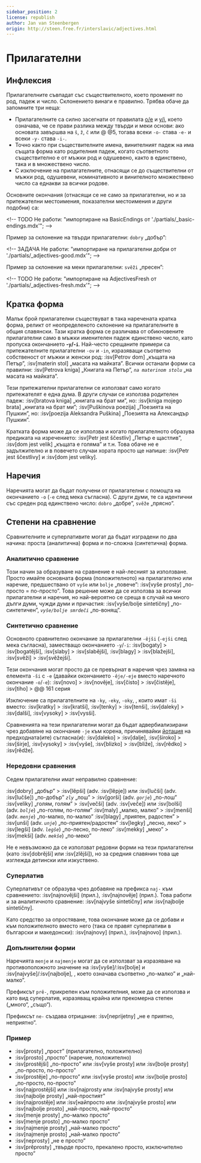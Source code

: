 ```yaml
---
sidebar_position: 2
license: republish
author: Jan van Steenbergen
origin: http://steen.free.fr/interslavic/adjectives.html
---
```


# Прилагателни

## Инфлексия

Прилагателните съвпадат със съществителното, което променят по род, падеж и число. Склонението винаги е правилно. Трябва обаче да запомните три неща:

- Прилагателните са силно засегнати от правилата [o/e][1] и [y/i][2], което означава, че се прави разлика между твърди и меки основи: ако основата завършва на `š`, `ž`, `č`  или @ @5, тогава всеки `-o-` става `-e-` и всеки `-y-` става `-i-`.
- Точно както при съществителните имена, винителният падеж на има същата форма като родителния падеж, когато съответното съществително е от мъжки род и одушевено, както в единствено, така и в множествено число.
- С изключение на прилагателните, отнасящи се до съществителни от мъжки род, одушевени, номинативното и винителното множествено число са еднакви за всички родове.

Основните окончания (отнасящи се не само за прилагателни, но и за притежателни местоимения, показателни местоимения и други подобни) са:

\<!-- TODO Не работи: "импортиране на BasicEndings от './partials/\_basic-endings.mdx'"; -->

Пример за склонение на твърди прилагателни: `dobry` „добър”:

\<!-- ЗАДАЧА Не работи: "импортиране на прилагателни добри от './partials/\_adjectives-good.mdx'"; -->

Пример за склонение на меки прилагателни: `svěži` „пресен”:

\<!-- TODO Не работи: "импортиране на AdjectivesFresh от './partials/\_adjectives-fresh.mdx'"; -->

## Кратка форма

Малък брой прилагателни съществуват в така наречената кратка форма, реликт от неопределеното склонение на прилагателните в общия славянски. Тази кратка форма се различава от обикновените прилагателни само в мъжки именителен падеж единствено число, като пропуска окончанието **-`y`/-`i`**. Най-често срещаните примери са притежателните прилагателни `-ov` и `-in`, изразяващи съответно собственост от мъжки и женски род: :isv[Petrov dom] „къщата на Петър”, :isv[materin stol] „масата на майката”. Всички останали форми са правилни: :isv[Petrova kniga] „Книгата на Петър”, _`na materinom stolu`_ „на масата на майката”.

Тези притежателни прилагателни се използват само когато притежателят е една дума. В други случаи се използва родителен падеж: :isv[bratova kniga] „книгата на брат ми”, но: :isv[kniga mojego brata] „книгата на брат ми”; :isv[Puškinova poezija] „Поезията на Пушкин”, но: :isv[poezija Aleksandra Puškina] „Поезията на Александър Пушкин”.

Кратката форма може да се използва и когато прилагателното образува предиката на изречението: :isv[Petr jest ščestliv] „Петър е щастлив”, :isv[dom jest velik] „къщата е голяма” и т.н. Това обаче не е задължително и в повечето случаи хората просто ще напише: :isv[Petr jest ščestlivy] и :isv[dom jest veliky].

## Наречия

Наречията могат да бъдат получени от прилагателни с помощта на окончанието `-o` (`-e` след мека съгласна). С други думи, те са идентични със среден род единствено число: `dobro` „добре”, `svěže` „прясно”.

## Степени на сравнение

Сравнителните и суперлативите могат да бъдат изградени по два начина: проста (аналитична) форма и по-сложна (синтетична) форма.

### Аналитично сравнение

Този начин за образуване на сравнение е най-лесният за използване. Просто имайте основната форма (положителното) на прилагателно или наречие, предшествано от `vyše` или `bolje` „повече”: :isv[vyše prosty] „по-просто = по-просто”. Това решение може да се използва за всички прилагателни и наречия, но най-вероятно се среща в случай на много дълги думи, чужди думи и причастия: :isv[vyše/bolje sintetičny] „по-синтетичен”, _`vyše/bolje smrdeči`_ „по-вонящ”.

### Синтетично сравнение

Основното сравнително окончание за прилагателни `-ějši` (`-ejši` след мека съгласна), заместващо окончанието `-y`/`-i`: :isv[bogaty] > :isv[bogatějši], :isv[slaby]  > :isv[slabějši], :isv[blagy]  > :isv[blažejši], :isv[svěži]  > :isv[svěžejši].

Тези окончания могат просто да се превърнат в наречия чрез замяна на елемента `-ši` с `-e` (давайки окончанието `-ěje/-eje` вместо наречното окончание `-o`/`-e`): :isv[novo] > :isv[nověje], :isv[čisto]  > :isv[čistěje], :isv[tiho]  > @@ 161 серия

Изключение са прилагателните на `-ky`, `-eky`, `-oky`, , които имат `-ši` вместо: :isv[kratky] > :isv[kratši], :isv[tenky]  > :isv[tenši], :isv[daleky]  > :isv[dalši], :isv[vysoky]  > :isv[vysši].

Сравненията на тези прилагателни могат да бъдат адвербиализирани чрез добавяне на окончание `-je` към корена, причинявайки [йотация][3] на предходната(ите) съгласна(и): :isv[daleko] > :isv[dalje], :isv[široko]  > :isv[širje], :isv[vysoky]  > :isv[vyše], :isv[blizko]  > :isv[bliže], :isv[rědko]  > :isv[rědže].

### Нередовни сравнения

Седем прилагателни имат неправилно сравнение:

:isv[dobry] „добър” > :isv[lěpši] (adv. :isv[lěpje]) или :isv[lučši] (adv. :isv[lučše]) „по-добър”
_`zly`_ „лош” > :isv[gorši] (adv. _`gorje`_) „по-лош”
:isv[veliky] „голям, голям” > :isv[večši] (adv. :isv[veče]) или :isv[bolši] (adv. _`bolje`_) „по-голям, по-голям”
:isv[maly] „малко, малко” > :isv[menši] (adv. _`menje`_) „по-малко, по-малко”
:isv[blagy] „приятен, радостен” > :isv[unši] (adv. _`unje`_) „по-приятен/радостен”
:isv[legky] „лесно, леко” > :isv[legši] (adv. _`legše`_) „по-лесно, по-леко”
:isv[mekky] „меко” > :isv[mekši] (adv. _`mekše`_) „по-меко”

Не е невъзможно да се използват редовни форми на тези прилагателни (като :isv[dobrějši] или :isv[zlějši]), но за средния славянин това ще изглежда детински или изкуствено.

### Суперлатив

Суперлативът се образува чрез добавяне на префикса `naj-` към сравнението: :isv[najnovějši] (прил.), :isv[najnověje] (прил.). Това работи и за аналитичното сравнение: :isv[najvyše sintetičny] или :isv[najbolje sintetičny].

Като средство за опростяване, това окончание може да се добави и към положителното вместо него (така се правят суперлативи в български и македонски): :isv[najnovy] (прил.), :isv[najnovo] (прил.).

### Допълнителни форми

Наречията `menje` и `najmenje` могат да се използват за изразяване на противоположното значение на :isv[vyše]/:isv[bolje]  и :isv[najvyše]/:isv[najbolje], , което означава съответно „по-малко” и „най-малко”.

Префиксът `prě-`, прикрепен към положителния, може да се използва и като вид суперлатив, изразяващ крайна или прекомерна степен („много“, „също“).

Префиксът `ne-` създава отрицание: :isv[neprijetny] „не е приятно, неприятно”.

### Пример

- :isv[prosty] „прост” (прилагателно, положително)
- :isv[prosto] „просто” (наречие, положително)
- :isv[prostějši] „по-просто” или :isv[vyše prosty] или :isv[bolje prosty] „по-просто, по-просто”
- :isv[prostěje] „по-просто” или :isv[vyše prosto] или :isv[bolje prosto] „по-просто, по-просто”
- :isv[najprostějši] или :isv\[najprosty или :isv[najvyše prosty] или :isv[najbolje prosty] „най-простият”
- :isv[najprostěje] или :isv\[найпросто или :isv[najvyše prosto] или :isv[najbolje prosto] „най-просто, най-просто”
- :isv[menje prosty] „по-малко просто”
- :isv[menje prosto] „по-малко просто”
- :isv[najmenje prosty] „най-малко просто”
- :isv[najmenje prosto] „най-малко просто”
- :isv[neprosty] „не е просто”
- :isv[prěprosty] „твърде просто, прекалено просто, изключително просто”

[1]: ../phonology.mdx#o

[2]: ../phonology.mdx#y

[3]: ../phonology.mdx#iotation

